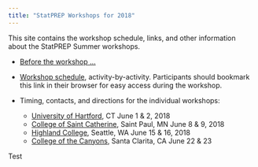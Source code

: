 ```yaml
---
title: "StatPREP Workshops for 2018"
---
```


This site contains the workshop schedule, links, and other information about the StatPREP Summer workshops.

* [Before the workshop ...](getting-ready.html)

* [Workshop schedule](schedule.html), activity-by-activity. Participants should bookmark this link in their browser for easy access during the workshop.

* Timing, contacts, and directions for the individual workshops:

    - [University of Hartford](hartford.html), CT June 1 & 2, 2018
    - [College of Saint Catherine](stkate.html), Saint Paul, MN June 8 & 9, 2018
    - [Highland College](seattle.html), Seattle, WA June 15 & 16, 2018
    - [College of the Canyons](CofC.html), Santa Clarita, CA June 22 & 23

Test